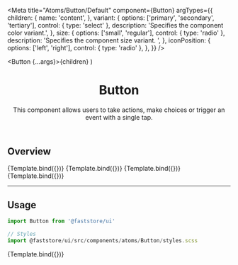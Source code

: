 

<Meta
  title="Atoms/Button/Default"
  component={Button}
  argTypes={{
    children: {
      name: 'content',
    },
    variant: {
      options: ['primary', 'secondary', 'tertiary'],
      control: { type: 'select' },
      description: 'Specifies the component color variant.',
    },
    size: {
      options: ['small', 'regular'],
      control: { type: 'radio' },
      description: 'Specifies the component size variant. ',
    },
    iconPosition: {
      options: ['left', 'right'],
      control: { type: 'radio' },
    },
  }}
/>

  <Button {...args}>{children}</Button>
)

<header>

# Button

This component allows users to take actions, make choices or trigger an event with a single tap.

</header>

## Overview

<Canvas>
  <Story
    name="overview-primary"
    args={{
      children: 'Primary',
      size: 'regular',
      variant: 'primary',
    }}
  >
    {Template.bind({})}
  </Story>
  <Story
    name="overview-secondary"
    args={{
      children: 'Secondary',
      size: 'regular',
      variant: 'secondary',
    }}
  >
    {Template.bind({})}
  </Story>
  <Story
    name="overview-tertiary"
    args={{
      children: 'Tertiary',
      size: 'regular',
      variant: 'tertiary',
    }}
  >
    {Template.bind({})}
  </Story>
  <Story
    name="overview-small"
    args={{
      children: 'Small',
      size: 'small',
      variant: 'secondary',
    }}
  >
    {Template.bind({})}
  </Story>
</Canvas>

---

## Usage

```jsx
import Button from '@faststore/ui'

// Styles
import @faststore/ui/src/components/atoms/Button/styles.scss
```

<Canvas>
  <Story
    name="default"
    args={{
      children: 'Buy Now',
      size: 'regular',
      variant: 'primary',
    }}
  >
    {Template.bind({})}
  </Story>
</Canvas>

<ArgsTable story="default" />
